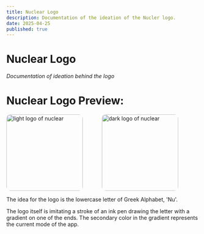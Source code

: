 ```yaml
---
title: Nuclear Logo
description: Documentation of the ideation of the Nucler logo.
date: 2025-04-25
published: true
---
```


# **Nuclear Logo**
*Documentation of ideation behind the logo*

# **Nuclear Logo Preview:**

<div style="display: flex; gap: 50px;">
<img src="../library/logos/logo-light-preview.png" alt="light logo of nuclear" style="width: 200px; height: 200px; border-radius:10px;" />
<img src="../library/logos/logo-dark-preview.png" alt="dark logo of nuclear" style="width: 200px; height: 200px; border-radius:10px;" />
</div>

The idea for the logo is the lowercase letter of Greek Alphabet, 'Nu'.

The logo itself is imitating a stroke of an ink pen drawing the letter with a gradient on one of the ends. The secondary color in the gradient represents the current mode of the app.